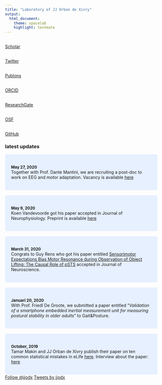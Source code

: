 ```yaml
---
title: "Laboratory of JJ Orban de Xivry"
output:
  html_document:
    theme: spacelab
    highlight: textmate
---
```

<style>
p.ex1{
    padding-left: 20%;
}
</style>

<div class = "col-md-2">

<link rel="stylesheet" href="https://cdn.rawgit.com/jpswalsh/academicons/master/css/academicons.min.css">
<a href="http://scholar.google.com/citations?user=Xfy7g78AAAAJ&hl=en">
<i style="color:  #4c9fec;" class="ai ai-google-scholar ai-3x" ></i>
</br>Scholar
</a>
</br>

<a href="www.twitter.com/jjodx">
<i style="color:  #4c9fec;" class="fa fa-twitter fa-3x" ></i>
</br>Twitter
</a>
</br>

<a href="https://publons.com/author/420532">
<i style="color: #4c9fec;" class="ai ai-publons ai-3x" ></i>
</br>Publons
</a>
</br>

<a href="https://orcid.org/0000-0002-4603-7939">
<i style="color: #4c9fec;" class="ai ai-orcid ai-3x" ></i>
</br>ORCID
</a>
</br>

<a href="https://www.researchgate.net/profile/Jj_Orban">
<i style="color: #4c9fec;" class="ai ai-researchgate ai-3x" ></i>
</br>ResearchGate
</a>
</br>

<a href="https://osf.io/2pgq5/">
<i style="color: #4c9fec;" class="ai ai-osf ai-3x" ></i>
</br>OSF
</a>
</br>

<a href="https://github.com/jjodx">
<i style="color: #4c9fec;" class="fa fa-github fa-3x" ></i>
</br>GitHub
</a>
</br>

</div>


<div class = "col-md-7">

### latest updates
<p class="ex1">
<style>
div.blue { background-color:#e6f0ff; border-radius: 5px; padding: 20px;}
</style>

<div class = "blue">

<font size="2"> **May 27, 2020** </font><br>
Together with Prof. Dante Mantini, we are recruiting a post-doc to work on EEG and motor adaptation. Vacancy is available [here](https://www.kuleuven.be/personeel/jobsite/jobs/55671214?hl=en&lang=en)

</div>
<br>
<div class = "blue">
 <font size="2"> __May 9, 2020__ </font><br>
Koen Vandevoorde got his paper accepted in Journal of Neurophysiology. Preprint is available [here](https://www.biorxiv.org/content/10.1101/753160v1)
</div>
<br>
<div class = "blue">
<font size="2"> __March 31, 2020__ </font><br>
Congrats to Guy Rens who got his paper entitled [Sensorimotor Expectations Bias Motor Resonance during Observation of Object Lifting: The Causal Role of pSTS]( https://doi.org/10.1523/JNEUROSCI.2672-19.2020) accepted in Journal of Neuroscience.
</div>
<br>
<div class = "blue">
<font size="2"> __Januari 20, 2020__ </font><br>
With Prof. Friedl De Groote, we submitted a paper entitled "_Validation of a smartphone embedded inertial measurement unit for measuring postural stability in older adults_" to Gait&Posture.
</div>
<br>
<div class = "blue">
 <font size="2"> __October, 2019__ </font><br>
Tamar Makin and JJ Orban de Xivry publish their paper on ten common statistical mistakes in eLife [here](https://elifesciences.org/articles/48175). Interview about the paper: [here](https://www.natureindex.com/news-blog/ten-most-common-mistakes-with-statistics-and-how-to-avoid-them)
</div>


</div>
</div>  
<div class = "col-md-3">
<a href="http://twitter.com/jjodx" class="twitter-follow-button" data-show-count="false">Follow @jjodx</a>
<script src="http://platform.twitter.com/widgets.js" type="text/javascript"></script>



<a class="twitter-timeline" data-lang="en" data-width="220" data-height="1000" data-dnt="true" data-theme="light" href="https://twitter.com/jjodx?ref_src=twsrc%5Etfw">Tweets by jjodx</a> <script async src="https://platform.twitter.com/widgets.js" charset="utf-8"></script> 

</div>
</div>
<div class = "row">

<link rel="stylesheet" href="https://cdnjs.cloudflare.com/ajax/libs/font-awesome/4.7.0/css/font-awesome.min.css">

